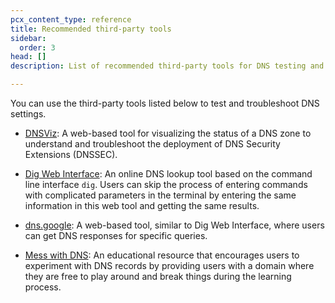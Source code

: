 ```yaml
---
pcx_content_type: reference
title: Recommended third-party tools
sidebar:
  order: 3
head: []
description: List of recommended third-party tools for DNS testing and troubleshooting.

---
```


You can use the third-party tools listed below to test and troubleshoot DNS settings.

* [DNSViz](https://dnsviz.net): A web-based tool for visualizing the status of a DNS zone to understand and troubleshoot the deployment of DNS Security Extensions (DNSSEC).

* [Dig Web Interface](https://digwebinterface.com): An online DNS lookup tool based on the command line interface `dig`. Users can skip the process of entering commands with complicated parameters in the terminal by entering the same information in this web tool and getting the same results.

* [dns.google](https://dns.google): A web-based tool, similar to Dig Web Interface, where users can get DNS responses for specific queries.

* [Mess with DNS](https://messwithdns.net): An educational resource that encourages users to experiment with DNS records by providing users with a domain where they are free to play around and break things during the learning process.
